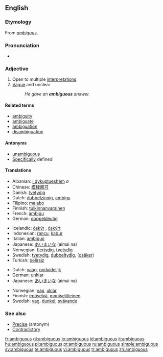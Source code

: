 ==English==

===Etymology===
From {{L.}} ''[[ambiguus]]''.

===Pronunciation===
* {{audio|en-us-ambiguous.ogg|Audio (US)}}

===Adjective===
{{en-adj-more}}

# Open to multiple [[interpretation]]s
# [[Vague]] and unclear
#: ''He gave an '''ambiguous''' answer.''

====Related terms====
* [[ambiguity]]
* [[ambiguate]]
* [[ambiguation]]
* [[disambiguation]]

====Antonyms====
* [[unambiguous]]
* [[Specific]]ally defined

====Translations====
{{trans-top|open to multiple interpretations}}
* Albanian: [[i dykuptueshëm]] ''a''
* Chinese: [[模稜兩可]]
* Danish: [[tvetydig]]
* Dutch: [[dubbelzinnig]], [[ambigu]]
* Filipino: [[malabo]]
* Finnish: [[tulkinnanvarainen]]
* French: [[ambigu]]
* German: [[doppeldeutig]]
{{trans-mid}}
* Icelandic: [[óskýr]] {{m|f}}, [[óskýrt]] {{n}}
* Indonesian: [[rancu]], [[kabur]]
* Italian: [[ambiguo]] {{m}}
* Japanese: [[あいまいな]] (aimai na)
* Norwegian: [[flertydig]], [[tvetydig]]
* Swedish: [[tvetydig]], [[dubbeltydig]], ([[osäker]])
* Turkish: [[belirsiz]]
{{trans-bottom}}

{{trans-top|vague and unclear}}
* Dutch: [[vaag]], [[onduidelijk]]
* German: [[unklar]]
* Japanese: [[あいまいな]] (aimai na)
{{trans-mid}}
* Norwegian: [[vag]], [[uklar]]
* Finnish: [[epäselvä]], [[moniselitteinen]]
* Swedish: [[vag]], [[dunkel]], [[svävande]]
{{trans-bottom}}

===See also===
* [[Precise]] (antonym)
* [[contradictory|Contradictory]]

[[fr:ambiguous]]
[[gl:ambiguous]]
[[io:ambiguous]]
[[id:ambiguous]]
[[it:ambiguous]]
[[hu:ambiguous]]
[[pl:ambiguous]]
[[pt:ambiguous]]
[[ru:ambiguous]]
[[simple:ambiguous]]
[[sv:ambiguous]]
[[te:ambiguous]]
[[vi:ambiguous]]
[[tr:ambiguous]]
[[zh:ambiguous]]